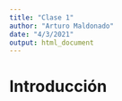 ```yaml
---
title: "Clase 1"
author: "Arturo Maldonado"
date: "4/3/2021"
output: html_document
---
```


# Introducción

